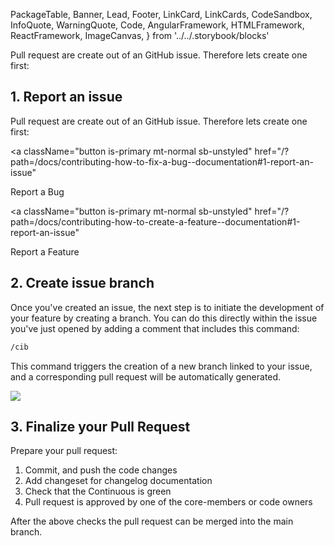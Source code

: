   PackageTable,
  Banner,
  Lead,
  Footer,
  LinkCard,
  LinkCards,
  CodeSandbox,
  InfoQuote,
  WarningQuote,
  Code,
  AngularFramework,
  HTMLFramework,
  ReactFramework,
  ImageCanvas,
} from '../../.storybook/blocks'

<Meta title="Contributing/How to create a Pull Request" />

<Banner label="How to create a Pull Request" section="Contributing" />

Pull request are create out of an GitHub issue. Therefore lets create one first:

## 1. Report an issue

Pull request are create out of an GitHub issue. Therefore lets create one first:

<a
  className="button is-primary mt-normal sb-unstyled"
  href="/?path=/docs/contributing-how-to-fix-a-bug--documentation#1-report-an-issue"
>
  Report a Bug
</a>

<a
  className="button is-primary mt-normal sb-unstyled"
  href="/?path=/docs/contributing-how-to-create-a-feature--documentation#1-report-an-issue"
>
  Report a Feature
</a>

## 2. Create issue branch

Once you've created an issue, the next step is to initiate the development of your feature by creating a branch.
You can do this directly within the issue you've just opened by adding a comment that includes this command:

```bash
/cib
```

This command triggers the creation of a new branch linked to your issue, and a corresponding pull request will be automatically generated.


<img src={CreateIssueBranch} />

## 3. Finalize your Pull Request

Prepare your pull request:

1. Commit, and push the code changes
2. Add changeset for changelog documentation
3. Check that the Continuous is green
4. Pull request is approved by one of the core-members or code owners

After the above checks the pull request can be merged into the main branch.
